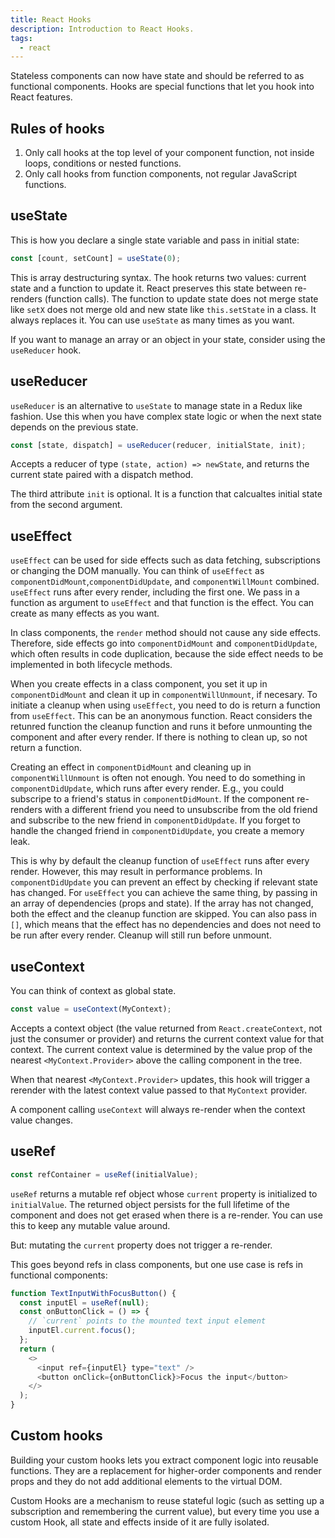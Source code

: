 ```yaml
---
title: React Hooks
description: Introduction to React Hooks.
tags:
  - react
---
```


Stateless components can now have state and should be referred to as functional
components. Hooks are special functions that let you hook into React features.

## Rules of hooks

1. Only call hooks at the top level of your component function, not inside
   loops, conditions or nested functions.
1. Only call hooks from function components, not regular JavaScript functions.

## useState

This is how you declare a single state variable and pass in initial state:

```js
const [count, setCount] = useState(0);
```

This is array destructuring syntax. The hook returns two values: current state
and a function to update it. React preserves this state between re-renders
(function calls). The function to update state does not merge state like `setX`
does not merge old and new state like `this.setState` in a class. It always
replaces it. You can use `useState` as many times as you want.

If you want to manage an array or an object in your state, consider using the
`useReducer` hook.

## useReducer

`useReducer` is an alternative to `useState` to manage state in a Redux like
fashion. Use this when you have complex state logic or when the next state
depends on the previous state.

```js
const [state, dispatch] = useReducer(reducer, initialState, init);
```

Accepts a reducer of type `(state, action) => newState`, and returns the current
state paired with a dispatch method.

The third attribute `init` is optional. It is a function that calcualtes initial
state from the second argument.

## useEffect

`useEffect` can be used for side effects such as data fetching, subscriptions or
changing the DOM manually. You can think of `useEffect` as
`componentDidMount`,`componentDidUpdate`, and `componentWillMount` combined.
`useEffect` runs after every render, including the first one. We pass in a
function as argument to `useEffect` and that function is the effect. You can
create as many effects as you want.

In class components, the `render` method should not cause any side effects.
Therefore, side effects go into `componentDidMount` and `componentDidUpdate`,
which often results in code duplication, because the side effect needs to be
implemented in both lifecycle methods.

When you create effects in a class component, you set it up in
`componentDidMount` and clean it up in `componentWillUnmount`, if necesary. To
initiate a cleanup when using `useEffect`, you need to do is return a function
from `useEffect`. This can be an anonymous function. React considers the
retunred function the cleanup function and runs it before unmounting the
component and after every render. If there is nothing to clean up, so not return
a function.

Creating an effect in `componentDidMount` and cleaning up in
`componentWillUnmount` is often not enough. You need to do something in
`componentDidUpdate`, which runs after every render. E.g., you could subscripe
to a friend's status in `componentDidMount`. If the component re-renders with a
different friend you need to unsubscribe from the old friend and subscribe to
the new friend in `componentDidUpdate`. If you forget to handle the changed
friend in `componentDidUpdate`, you create a memory leak.

This is why by default the cleanup function of `useEffect` runs after every
render. However, this may result in performance problems. In
`componentDidUpdate` you can prevent an effect by checking if relevant state has
changed. For `useEffect` you can achieve the same thing, by passing in an array
of dependencies (props and state). If the array has not changed, both the effect
and the cleanup function are skipped. You can also pass in `[]`, which means
that the effect has no dependencies and does not need to be run after every
render. Cleanup will still run before unmount.

## useContext

You can think of context as global state.

```js
const value = useContext(MyContext);
```

Accepts a context object (the value returned from `React.createContext`, not
just the consumer or provider) and returns the current context value for that
context. The current context value is determined by the value prop of the
nearest `<MyContext.Provider>` above the calling component in the tree.

When that nearest `<MyContext.Provider>` updates, this hook will trigger a
rerender with the latest context value passed to that `MyContext` provider.

A component calling `useContext` will always re-render when the context value
changes.

## useRef

```js
const refContainer = useRef(initialValue);
```

`useRef` returns a mutable ref object whose `current` property is initialized to
`initialValue`. The returned object persists for the full lifetime of the
component and does not get erased when there is a re-render. You can use this to
keep any mutable value around.

But: mutating the `current` property does not trigger a re-render.

This goes beyond refs in class components, but one use case is refs in
functional components:

```js
function TextInputWithFocusButton() {
  const inputEl = useRef(null);
  const onButtonClick = () => {
    // `current` points to the mounted text input element
    inputEl.current.focus();
  };
  return (
    <>
      <input ref={inputEl} type="text" />
      <button onClick={onButtonClick}>Focus the input</button>
    </>
  );
}
```

## Custom hooks

Building your custom hooks lets you extract component logic into reusable
functions. They are a replacement for higher-order components and render props
and they do not add additional elements to the virtual DOM.

Custom Hooks are a mechanism to reuse stateful logic (such as setting up a
subscription and remembering the current value), but every time you use a custom
Hook, all state and effects inside of it are fully isolated.
